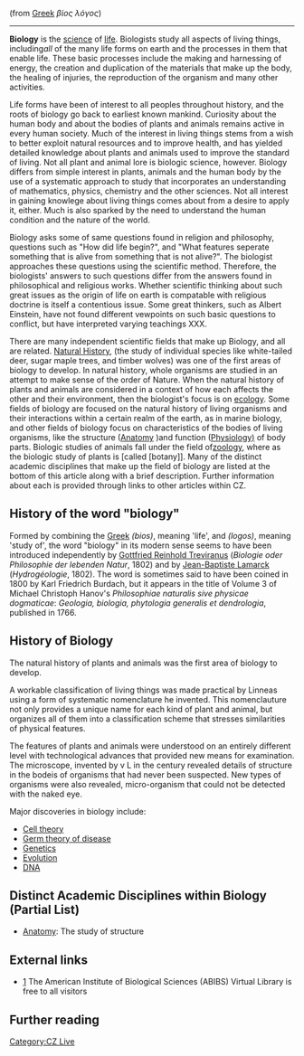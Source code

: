 (from [[Greek language|Greek]] ''βίος λόγος'')
----

'''Biology''' is the [[science]] of [[life]]. Biologists study all aspects of living things, including'' all'' of the many life forms on earth and the processes in them that enable life. These basic processes include the making and harnessing of energy, the creation and duplication of the materials that make up the body, the healing of injuries, the reproduction of the organism and many other activities. 

Life forms have been of interest to all peoples throughout history, and the roots of biology go back to earliest known mankind. Curiosity about the human body and about the bodies of plants and animals remains active in every human society. Much of the interest in living things stems from a wish to better exploit natural resources and to improve health, and has yielded detailed knowledge about plants and animals used to improve the standard of living.  Not all plant and animal lore is biologic science, however. Biology differs from simple interest in plants, animals and the human body by the use of a systematic approach to study that incorporates an understanding of mathematics, physics, chemistry and the other sciences. Not all interest in gaining knowlege about living things comes about from a desire to apply it, either. Much is also sparked by the need to understand the human condition and the nature of the world.

Biology asks some of same questions found in religion and philosophy, questions such as "How did life begin?", and "What features seperate something that is alive from something that is not alive?". The biologist approaches these questions using the scientific method. Therefore, the biologists' answers to such questions differ from the answers found in philosophical and religious works. Whether scientific thinking about such great issues as the origin of life on earth is compatable with religious doctrine is itself a contentious issue. Some great thinkers, such as Albert Einstein, have not found different vewpoints on such basic questions to conflict, but have interpreted varying teachings XXX.

There are many independent scientific fields that make up Biology, and all are related. [[ Natural History]], (the study of individual species like white-tailed deer, sugar maple trees, and timber wolves) was one of the first areas of biology to develop. In natural history, whole organisms are studied in an attempt to make sense of the order of Nature. When the natural history of plants and animals are considered in a context of how each affects the other and their environment, then the biologist's focus is on [[ecology]]. Some fields of biology are focused on the natural history of living organisms and their interactions within a certain realm of the earth, as in marine biology, and other fields of biology focus on characteristics of the bodies of living organisms, like the structure ([[Anatomy]] )and function ([[Physiology)]] of body parts. Biologic studies of animals fall under the field of[[ zoology]], where as the biologic study of plants is [called [botany]]. Many of the distinct academic disciplines that make up the field of biology are listed at the bottom of this article along with a brief description. Further information about each is provided through links to other articles within CZ.  

==History of the word "biology"==
Formed by combining the [[Greek language|Greek]] ''{{Polytonic|βίος}}'' ''(bios)'', meaning 'life', and ''{{Polytonic|λόγος}}'' ''(logos)'', meaning 'study of', the word "biology" in its modern sense seems to have been introduced independently by [[Gottfried Reinhold Treviranus]] (''Biologie oder Philosophie der lebenden Natur'', 1802) and by [[Jean-Baptiste Lamarck]] (''Hydrogéologie'', 1802). The word is sometimes said to have been coined in 1800 by Karl Friedrich Burdach, but it appears in the title of Volume 3 of Michael Christoph Hanov's ''Philosophiae naturalis sive physicae dogmaticae'': ''Geologia, biologia, phytologia generalis et dendrologia'', published in 1766.

==History of Biology==

The natural history of plants and animals was the first area of biology to develop. 

A workable classification of living things was made practical by Linneas using a form of systematic nomenclature he invented. This nomenclauture not only provides a unique name for each kind of plant and animal, but organizes all of them into a classification scheme that stresses similarities of physical features.

The features of plants and animals were understood on an entirely different level with technological advances that provided new means for examination. The microscope, invented by v L in the   century revealed details of structure in the bodeis of organisms that had never been suspected. New types of organisms were also revealed, micro-organism that could not be detected with the naked eye.



{{main|History of biology|History of medicine|History of genetics}}
Major discoveries in biology include:
* [[Cell theory]]
* [[Germ theory of disease]]
* [[Genetics]]
* [[Evolution]]
* [[DNA]]

==Distinct Academic Disciplines within Biology (Partial List)==
*[[Anatomy]]: The study of structure




==External links==

* [http://www.aibs.org/virtual-library/] The American Institute of Biological Sciences (ABIBS) Virtual Library is free to all visitors

==Further reading==





[[Category:CZ Live]]